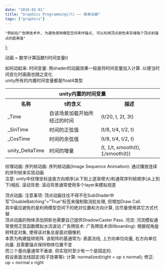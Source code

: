 ```yaml
---
date: "2018-02-01"
title: "Graphics Programming(八) —— 简单动画"
tags: ["graphics"]
---
```


    "例如在广告牌技术中, 为避免使用模型空间来作锚点, 可以利用顶点颜色来存储每个顶点到锚点的距离值"
];

<Aphorism>动画 = 数学计算函数f(时间变量t)</Aphorism>

如何动起来:
<Tab>
    <Expansion>时间变量</Expansion>:
    <Tab expan>
        用shader的动画效果一般是将时间变量加入计算. 以便当时间变化时画面也随之变化
        <br/>
        unity所有的内置时间变量都是float4类型
        <table><tbody>
            <tr>
                <th colspan="3" style="text-align: center;">unity内置的时间变量</th>
            </tr>
            <tr>
                <th>名称</th>
                <th>t的含义</th>
                <th>描述</th>
            </tr>
            <tr>
                <td>_Time</td>
                <td>自该场景加载开始所经过的时间</td>
                <td>(t/20, t, 2t, 3t)</td>
            </tr>
            <tr>
                <td>_SinTime</td>
                <td>时间的正弦值</td>
                <td>(t/8, t/4, t/2, t)</td>
            </tr>
            <tr>
                <td>_CosTime</td>
                <td>时间的余弦值</td>
                <td>(t/8, t/4, t/2, t)</td>
            </tr>
            <tr>
                <td>unity_DeltaTime</td>
                <td>时间的增量</td>
                <td>(t, 1/t, smooth(t), 1/smooth(t))</td>
            </tr>
        </tbody></table>
    </Tab>
</Tab><p></p>

纹理动画:
<Tab>
    <Expansion>序列帧动画</Expansion>:
    <Tab expan>
        序列帧动画(Image Sequence Animation): 通过播放连续的序列帧来实现动画
        <br/>
        注意: unity中纹理坐标竖直方向顺序(从下到上逐渐增大)和通常序列帧顺序(从上到下)相反.
    </Tab>
    <Expansion>滚动背景</Expansion>:
    <Tab expan>
        滚动背景通常使用多个layer来模拟视差
    </Tab>
</Tab><p></p>

顶点动画:
<Tab>
    <Expansion>注意事项</Expansion>:
    <Tab expan>
        顶点动画往往不得不在SubShader中写"DisableBatching"="True"标签来强制取消批处理, 但增加Draw Call.
        <br/>
        其中最应避免的是利用模型空间下的绝对位置和方向计算, <Quote id="#1">应尽量使用其它方式代替</Quote>.
        <br/>
        顶点动画的物体添加阴影也需要自己提供ShadowCaster Pass.
    </Tab>
    <Expansion>河流</Expansion>:
    <Tab expan>
        河流模拟通常使用正弦函数模拟水流波动
    </Tab>
    <Expansion>广告牌技术</Expansion>:
    <Tab expan>
        广告牌技术(Billboarding): 根据视角旋转特定对象, 使得该对象总是面对摄像机
        <br/>
        本质为构建旋转矩阵. 该矩阵的基通常为: 表面法线, 上方向单位向量, 右方向单位向量. 且需要锚点保持物体位置不变
        <br/>
        而三个基向量通常不垂直. 但实现时至少有一个是固定的.
        <br/>
        假设表面法线固定(粒子效果等): 计算: normalized(right = up x normal); 修正: up = normal x right
    </Tab>
</Tab>